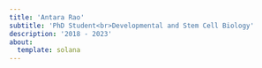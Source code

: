 ```yaml
---
title: 'Antara Rao'
subtitle: 'PhD Student<br>Developmental and Stem Cell Biology'
description: '2018 - 2023'
about: 
  template: solana 
---
```


